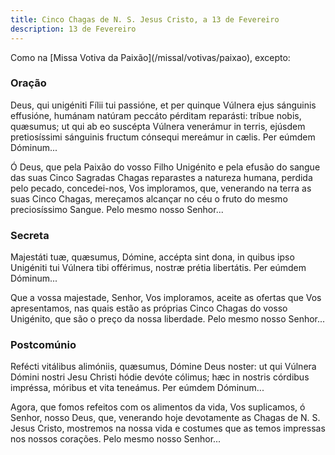 ```yaml
---
title: Cinco Chagas de N. S. Jesus Cristo, a 13 de Fevereiro
description: 13 de Fevereiro
---
```


<aside>
  Como na [Missa Votiva da Paixão](/missal/votivas/paixao), excepto:
</aside>

### Oração

<div class="side-by-side not-content">

Deus, qui unigéniti Fílii tui passióne, et per quinque Vúlnera ejus sánguinis effusióne, humánam natúram peccáto pérditam reparásti: tríbue nobis, quæsumus; ut qui ab eo suscépta Vúlnera venerámur in terris, ejúsdem pretiosíssimi sánguinis fructum cónsequi mereámur in cælis. Per eúmdem Dóminum...

Ó Deus, que pela Paixão do vosso Filho Unigénito e pela efusão do sangue das suas Cinco Sagradas Chagas reparastes a natureza humana, perdida pelo pecado, concedei-nos, Vos imploramos, que, venerando na terra as suas Cinco Chagas, mereçamos alcançar no céu o fruto do mesmo preciosíssimo Sangue. Pelo mesmo nosso Senhor...

</div>

### Secreta

<div class="side-by-side not-content">

Majestáti tuæ, quæsumus, Dómine, accépta sint dona, in quibus ipso Unigéniti tui Vúlnera tibi offérimus, nostræ prétia libertátis. Per eúmdem Dóminum...

Que a vossa majestade, Senhor, Vos imploramos, aceite as ofertas que Vos apresentamos, nas quais estão as próprias Cinco Chagas do vosso Unigénito, que são o preço da nossa liberdade. Pelo mesmo nosso Senhor...

</div>

### Postcomúnio

<div class="side-by-side not-content">

Refécti vitálibus alimóniis, quæsumus, Dómine Deus noster: ut qui Vúlnera Dómini nostri Jesu Christi hódie devóte cólimus; hæc in nostris córdibus impréssa, móribus et vita teneámus. Per eúmdem Dóminum...

Agora, que fomos refeitos com os alimentos da vida, Vos suplicamos, ó Senhor, nosso Deus, que, venerando hoje devotamente as Chagas de N. S. Jesus Cristo, mostremos na nossa vida e costumes que as temos impressas nos nossos corações. Pelo mesmo nosso Senhor...

</div>
